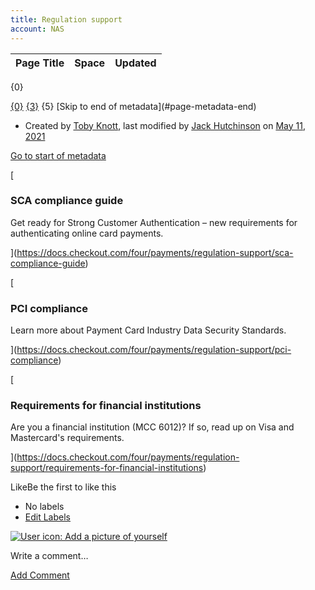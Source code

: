 ```yaml
---
title: Regulation support
account: NAS
---
```


<table class="aui"> <thead> <tr class="header"> <th class="search-result-title">Page Title</th> <th class="search-result-space">Space</th> <th class="search-result-date">Updated</th> </tr> </thead> </table> <p class="search-result-count">{0}</p> <tr class="search-result"> <td class="search-result-title"><a href="{1}" class="content-type-{2}"><span>{0}</span></a></td> <td class="search-result-space"><a class="space" href="/display/{4}/" title="{3}">{3}</a></td> <td class="search-result-date"><span class="date" title="{6}">{5}</span></td> </tr> [Skip to end of metadata](#page-metadata-end)

*   Created by [Toby Knott](    /display/~toby.knott
    ), last modified by [Jack Hutchinson](    /display/~jack.hutchinson
    ) on [May 11, 2021](/pages/diffpagesbyversion.action?pageId=8489753&selectedPageVersions=12&selectedPageVersions=13 "Show changes")

[Go to start of metadata](#page-metadata-start)

[

### SCA compliance guide

Get ready for Strong Customer Authentication – new requirements for authenticating online card payments.



](https://docs.checkout.com/four/payments/regulation-support/sca-compliance-guide)

[

### PCI compliance

Learn more about Payment Card Industry Data Security Standards.



](https://docs.checkout.com/four/payments/regulation-support/pci-compliance)

[

### Requirements for financial institutions

Are you a financial institution (MCC 6012)? If so, read up on Visa and Mastercard's requirements.



](https://docs.checkout.com/four/payments/regulation-support/requirements-for-financial-institutions)

LikeBe the first to like this

*   No labels
*   [Edit Labels](# "Edit Labels (Type 'l')")

[![User icon: Add a picture of yourself](/s/en_GB/7901/abf7b35644d5a5d1d7e4b0969a83e8eb2b569fb5/_/images/icons/profilepics/add_profile_pic.svg)](/users/profile/editmyprofilepicture.action)

Write a comment…

[Add Comment](/display/x/Regulation+support?showComments=true&showCommentArea=true#addcomment)
